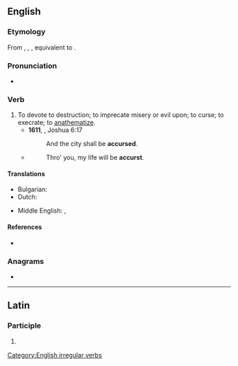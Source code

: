 ==English==

===Etymology===
From {{inh|en|enm|acursen}}, {{m|enm|acoursen}}, {{m|enm|acorsen}}, equivalent to {{af|en|a-|curse}}.

===Pronunciation===
* {{a|UK}} {{IPA|en|/æˈkə(ɹ)s/|/əˈkə(ɹ)s/}}
{{rfap|en}}

===Verb===
{{en-verb|accurs|past_ptc2=accurst}}

# To devote to destruction; to imprecate misery or evil upon; to curse; to execrate; to [[anathematize]].
#* '''1611''', {{w|King James Version}}, Joshua 6:17
#*: And the city shall be '''accursed'''.
#* {{rfdatek|lang=en|Alfred Tennyson}}
#*: Thro' you, my life will be '''accurst'''.

====Translations====
{{trans-top|to devote to destruction; to imprecate misery or evil upon; to curse; to execrate; to anathematize}}
* Bulgarian: {{t+|bg|проклинам}}
* Dutch: {{t+|nl|vervloeken}}
{{trans-mid}}
* Middle English: {{t|enm|acursien}}, {{t|enm|acorsien}}
{{trans-bottom}}

====References====
* {{R:Webster 1913}}

===Anagrams===
* {{anagrams|en|a=accersu|accrues|accuser}}

[[Category:English irregular verbs]]

----

==Latin==

===Participle===
{{la-part-form|accurse}}

# {{inflection of|la|accursus||voc|m|s}}